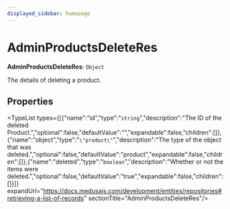```yaml
---
displayed_sidebar: homepage
---
```



# AdminProductsDeleteRes

 **AdminProductsDeleteRes**: `Object`

The details of deleting a product.

## Properties

<TypeList types={[{"name":"id","type":"`string`","description":"The ID of the deleted Product.","optional":false,"defaultValue":"","expandable":false,"children":[]},{"name":"object","type":"`\"product\"`","description":"The type of the object that was deleted.","optional":false,"defaultValue":"product","expandable":false,"children":[]},{"name":"deleted","type":"`boolean`","description":"Whether or not the items were deleted.","optional":false,"defaultValue":"true","expandable":false,"children":[]}]} expandUrl="https://docs.medusajs.com/development/entities/repositories#retrieving-a-list-of-records" sectionTitle="AdminProductsDeleteRes"/>
